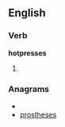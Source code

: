 ==English==

===Verb===
'''hotpresses'''

# {{third-person singular of|hotpress}}

===Anagrams===
* {{alphagram|eehoprssst}}
* [[prostheses#English|prostheses]]